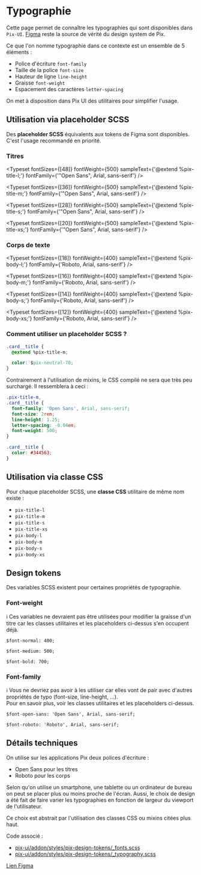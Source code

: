 
<Meta title="Utiliser Pix UI/Design Tokens/Typographie" />

# Typographie

Cette page permet de connaître les typographies qui sont disponibles dans `Pix-UI`. [Figma](https://www.figma.com/file/8RJ3aCSfdeQ8AZZVBBYKS8/Design-System-Pix?node-id=24-8&t=Nuq9GxVknLW0Qsbc-0) reste la source de vérité du design system de Pix.

Ce que l'on nomme typographie dans ce contexte est un ensemble de 5 éléments :

- Police d'écriture `font-family`
- Taille de la police `font-size`
- Hauteur de ligne `line-height`
- Graisse `font-weight`
- Espacement des caractères `letter-spacing`

On met à disposition dans Pix UI des utilitaires pour simplifier l'usage.

## Utilisation via placeholder SCSS

Des **placeholder SCSS** équivalents aux tokens de Figma sont disponibles. C'est l'usage recommandé en priorité.

### Titres

<Typeset
  fontSizes={[48]}
  fontWeight={500}
  sampleText={'@extend %pix-title-l;'}
  fontFamily={'"Open Sans", Arial, sans-serif'}
/>

<Typeset
  fontSizes={[36]}
  fontWeight={500}
  sampleText={'@extend %pix-title-m;'}
  fontFamily={'"Open Sans", Arial, sans-serif'}
/>

<Typeset
  fontSizes={[28]}
  fontWeight={500}
  sampleText={'@extend %pix-title-s;'}
  fontFamily={'"Open Sans", Arial, sans-serif'}
/>

<Typeset
  fontSizes={[20]}
  fontWeight={500}
  sampleText={'@extend %pix-title-xs;'}
  fontFamily={'"Open Sans", Arial, sans-serif'}
/>

### Corps de texte

<Typeset
  fontSizes={[18]}
  fontWeight={400}
  sampleText={'@extend %pix-body-l;'}
  fontFamily={'Roboto, Arial, sans-serif'}
/>

<Typeset
  fontSizes={[16]}
  fontWeight={400}
  sampleText={'@extend %pix-body-m;'}
  fontFamily={'Roboto, Arial, sans-serif'}
/>

<Typeset
  fontSizes={[14]}
  fontWeight={400}
  sampleText={'@extend %pix-body-s;'}
  fontFamily={'Roboto, Arial, sans-serif'}
/>

<Typeset
  fontSizes={[12]}
  fontWeight={400}
  sampleText={'@extend %pix-body-xs;'}
  fontFamily={'Roboto, Arial, sans-serif'}
/>

### Comment utiliser un placeholder SCSS ?

```css
.card__title {
  @extend %pix-title-m;

  color: $pix-neutral-70;
}
```

Contrairement à l'utilisation de mixins, le CSS compilé ne sera que très peu surchargé. Il ressemblera à ceci :

```css
.pix-title-m,
.card__title {
  font-family: 'Open Sans', Arial, sans-serif;
  font-size: 2rem;
  line-height: 1.25;
  letter-spacing: -0.04em;
  font-weight: 500;
}

.card__title {
  color: #344563;
}
```

## Utilisation via classe CSS

Pour chaque placeholder SCSS, une **classe CSS** utilitaire de même nom existe :

- `pix-title-l`
- `pix-title-m`
- `pix-title-s`
- `pix-title-xs`
- `pix-body-l`
- `pix-body-m`
- `pix-body-s`
- `pix-body-xs`

## Design tokens

Des variables SCSS existent pour certaines propriétés de typographie.

### Font-weight

ℹ️ Ces variables ne devraient pas être utilisées pour modifier la graisse d'un titre car les classes utilitaires et les placeholders ci-dessus s'en occupent déjà.

`$font-normal: 400;`

`$font-medium: 500;`

`$font-bold: 700;`

### Font-family

ℹ️ Vous ne devriez pas avoir à les utiliser car elles vont de pair avec d'autres propriétés de typo (font-size, line-height, ...).<br/>
Pour en savoir plus, voir les classes utilitaires et les placeholders ci-dessus.

`$font-open-sans: 'Open Sans', Arial, sans-serif;`

`$font-roboto: 'Roboto', Arial, sans-serif;`

## Détails techniques

On utilise sur les applications Pix deux polices d'écriture :

- Open Sans pour les titres
- Roboto pour les corps

Selon qu'on utilise un smartphone, une tablette ou un ordinateur de bureau on peut se placer plus ou moins proche de l'écran.
Aussi, le choix de design a été fait de faire varier les typographies en fonction de largeur du viewport de l'utilisateur.

Ce choix est abstrait par l'utilisation des classes CSS ou mixins citées plus haut.

Code associé :

- [pix-ui/addon/styles/pix-design-tokens/\_fonts.scss](https://github.com/1024pix/pix-ui/blob/dev/addon/styles/pix-design-tokens/_fonts.scss)
- [pix-ui/addon/styles/pix-design-tokens/\_typography.scss](https://github.com/1024pix/pix-ui/blob/dev/addon/styles/pix-design-tokens/_typography.scss)

[Lien Figma](https://www.figma.com/file/8RJ3aCSfdeQ8AZZVBBYKS8/Design-System-Pix?node-id=24%3A8)
